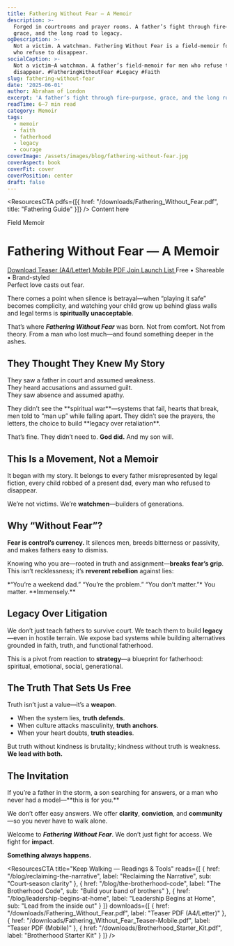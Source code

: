 ```yaml
---
title: Fathering Without Fear — A Memoir
description: >-
  Forged in courtrooms and prayer rooms. A father’s fight through fire—purpose,
  grace, and the long road to legacy.
ogDescription: >-
  Not a victim. A watchman. Fathering Without Fear is a field-memoir for dads
  who refuse to disappear.
socialCaption: >-
  Not a victim—A watchman. A father’s field-memoir for men who refuse to
  disappear. #FatheringWithoutFear #Legacy #Faith
slug: fathering-without-fear
date: '2025-06-01'
author: Abraham of London
excerpt: 'A father’s fight through fire—purpose, grace, and the long road to legacy.'
readTime: 6–7 min read
category: Memoir
tags:
  - memoir
  - faith
  - fatherhood
  - legacy
  - courage
coverImage: /assets/images/blog/fathering-without-fear.jpg
coverAspect: book
coverFit: cover
coverPosition: center
draft: false
---
```


<ResourcesCTA pdfs={[{ href: "/downloads/Fathering_Without_Fear.pdf", title: "Fathering Guide" }]} />
<BrandFrame title="Legacy Tips" subtitle="Key Advice">
  Content here
</BrandFrame>

<HeroEyebrow>Field Memoir</HeroEyebrow>

# Fathering Without Fear — A Memoir

<div className="not-prose mt-4 mb-6 rounded-xl border border-lightGrey bg-warmWhite/70 p-4 shadow-card">
  <div className="flex flex-wrap items-center gap-3">
    <a href="/downloads/Fathering_Without_Fear.pdf" className="aol-btn rounded-full px-4 py-2">
      Download Teaser (A4/Letter)
    </a>
    <a href="/downloads/Fathering_Without_Fear_Teaser-Mobile.pdf" className="rounded-full border border-lightGrey px-4 py-2 text-sm hover:bg-warmWhite">
      Mobile PDF
    </a>
    <a href="/contact" className="rounded-full border border-lightGrey px-4 py-2 text-sm hover:bg-warmWhite">
      Join Launch List
    </a>
    <span className="text-xs text-[color:var(--color-on-secondary)/0.6]">Free • Shareable • Brand-styled</span>
  </div>
</div>

<Verse cite="1 John 4:18">
  Perfect love casts out fear.
</Verse>

There comes a point when silence is betrayal—when “playing it safe” becomes complicity, and watching your child grow up behind glass walls and legal terms is **spiritually unacceptable**.

That’s where ***Fathering Without Fear*** was born. Not from comfort. Not from theory. From a man who lost much—and found something deeper in the ashes.

<Rule />

## They Thought They Knew My Story

They saw a father in court and assumed weakness.  
They heard accusations and assumed guilt.  
They saw absence and assumed apathy.

<PullLine>
  They didn’t see the **spiritual war**—systems that fail, hearts that break, men told to “man up” while falling apart. They didn’t see the prayers, the letters, the choice to build **legacy over retaliation**.
</PullLine>

That’s fine. They didn’t need to. **God did.** And my son will.

<Rule />

## This Is a Movement, Not a Memoir

It began with my story. It belongs to every father misrepresented by legal fiction, every child robbed of a present dad, every man who refused to disappear.

We’re not victims. We’re **watchmen**—builders of generations.

<Rule />

## Why “Without Fear”?

**Fear is control’s currency.** It silences men, breeds bitterness or passivity, and makes fathers easy to dismiss.

Knowing who you are—rooted in truth and assignment—**breaks fear’s grip**. This isn’t recklessness; it’s **reverent rebellion** against lies:

<PullLine subtle>
  *“You’re a weekend dad.” “You’re the problem.” “You don’t matter.”*  
  You matter. **Immensely.**
</PullLine>

<Rule />

## Legacy Over Litigation

We don’t just teach fathers to survive court. We teach them to build **legacy**—even in hostile terrain. We expose bad systems while building alternatives grounded in faith, truth, and functional fatherhood.

This is a pivot from reaction to **strategy**—a blueprint for fatherhood: spiritual, emotional, social, generational.

<Rule />

## The Truth That Sets Us Free

Truth isn’t just a value—it’s a **weapon**.

- When the system lies, **truth defends**.  
- When culture attacks masculinity, **truth anchors**.  
- When your heart doubts, **truth steadies**.

But truth without kindness is brutality; kindness without truth is weakness. **We lead with both.**

<Rule />

## The Invitation

<Note tone="key" title="Join the Movement">
  If you’re a father in the storm, a son searching for answers, or a man who never had a model—**this is for you.**

  We don’t offer easy answers. We offer **clarity**, **conviction**, and **community**—so you never have to walk alone.

  Welcome to ***Fathering Without Fear***. We don’t just fight for access. We fight for **impact**.

  <strong>Something always happens.</strong>
</Note>

<ResourcesCTA
  title="Keep Walking — Readings & Tools"
  reads={[
    { href: "/blog/reclaiming-the-narrative", label: "Reclaiming the Narrative", sub: "Court-season clarity" },
    { href: "/blog/the-brotherhood-code", label: "The Brotherhood Code", sub: "Build your band of brothers" },
    { href: "/blog/leadership-begins-at-home", label: "Leadership Begins at Home", sub: "Lead from the inside out" }
  ]}
  downloads={[
    { href: "/downloads/Fathering_Without_Fear.pdf", label: "Teaser PDF (A4/Letter)" },
    { href: "/downloads/Fathering_Without_Fear_Teaser-Mobile.pdf", label: "Teaser PDF (Mobile)" },
    { href: "/downloads/Brotherhood_Starter_Kit.pdf", label: "Brotherhood Starter Kit" }
  ]}
/>

<ShareRow
  text="Fathering Without Fear: a field-memoir for men who refuse to disappear—truth, legacy, and the long road of presence."
  hashtags="Fatherhood,Faith,Legacy"
/>
